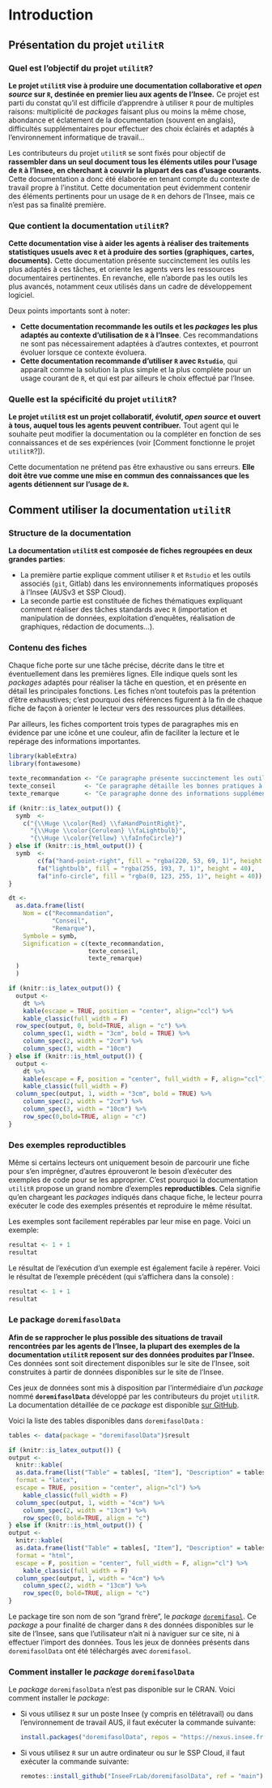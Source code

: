 # Introduction

## Présentation du projet `utilitR`

### Quel est l'objectif du projet `utilitR`?

**Le projet `utilitR` vise à produire une documentation collaborative et _open source_ sur `R`, destinée en premier lieu aux agents de l'Insee.** Ce projet est parti du constat qu'il est difficile d'apprendre à utiliser `R` pour de multiples raisons: multiplicité de _packages_ faisant plus ou moins la même chose, abondance et éclatement de la documentation (souvent en anglais), difficultés supplémentaires pour effectuer des choix éclairés et adaptés à l'environnement informatique de travail...

Les contributeurs du projet `utilitR` se sont fixés pour objectif de **rassembler  dans un seul document tous les éléments utiles pour l'usage de `R` à l'Insee, en cherchant à couvrir la plupart des cas d'usage courants.** Cette documentation a donc été élaborée en tenant compte du contexte de travail propre à l'institut. Cette documentation peut évidemment contenir des éléments pertinents pour un usage de `R` en dehors de l'Insee, mais ce n'est pas sa finalité première.

### Que contient la documentation `utilitR`?

**Cette documentation vise à aider les agents à réaliser des traitements statistiques usuels avec `R` et à produire des sorties (graphiques, cartes, documents).** Cette documentation présente succinctement les outils les plus adaptés à ces tâches, et oriente les agents vers les ressources documentaires pertinentes. En revanche, elle n'aborde pas les outils les plus avancés, notamment ceux utilisés dans un cadre de développement logiciel.

Deux points importants sont à noter:

* **Cette documentation recommande les outils et les *packages* les plus adaptés au contexte d'utilisation de `R` à l'Insee**. Ces recommandations ne sont pas nécessairement adaptées à d'autres contextes, et pourront évoluer lorsque ce contexte évoluera.
* **Cette documentation recommande d'utiliser `R` avec `Rstudio`**, qui apparaît comme la solution la plus simple et la plus complète pour un usage courant de `R`, et qui est par ailleurs le choix effectué par l'Insee.

### Quelle est la spécificité du projet `utilitR`?

**Le projet `utilitR` est un projet collaboratif, évolutif, *open source* et ouvert à tous, auquel tous les agents peuvent contribuer.** Tout agent qui le souhaite peut modifier la documentation ou la compléter en fonction de ses connaissances et de ses expériences (voir [Comment fonctionne le projet `utilitR`?]).

Cette documentation ne prétend pas être exhaustive ou sans erreurs. **Elle doit être vue comme une mise en commun des connaissances que les agents détiennent sur l'usage de `R`.**

## Comment utiliser la documentation `utilitR`

### Structure de la documentation

**La documentation `utilitR` est composée de fiches regroupées en deux grandes parties**: 

- La première partie explique comment utiliser `R` et `Rstudio` et les outils associés (`git`, Gitlab) dans les environnements informatiques proposés à l'Insee (AUSv3 et SSP Cloud). 
- La seconde partie est constituée de fiches thématiques expliquant comment réaliser des tâches standards avec `R` (importation et manipulation de données, exploitation d'enquêtes, réalisation de graphiques, rédaction de documents...).

### Contenu des fiches

Chaque fiche porte sur une tâche précise, décrite dans le titre et éventuellement dans les premières lignes. Elle indique quels sont les _packages_ adaptés pour réaliser la tâche en question, et en présente en détail les principales fonctions. Les fiches n'ont toutefois pas la prétention d'être exhaustives; c'est pourquoi des références figurent à la fin de chaque fiche de façon à orienter le lecteur vers des ressources plus détaillées.

Par ailleurs, les fiches comportent trois types de paragraphes mis en évidence par une icône et une couleur, afin de faciliter la lecture et le repérage des informations importantes.


```r
library(kableExtra)
library(fontawesome)

texte_recommandation <- "Ce paragraphe présente succinctement les outils et les approches les plus adaptés à la tâche concernée. Chaque fiche ne comprend qu'un seul paragraphe de ce type, au début de la fiche."
texte_conseil        <- "Ce paragraphe détaille les bonnes pratiques à adopter."
texte_remarque       <- "Ce paragraphe donne des informations supplémentaires ou formule une mise en garde."

if (knitr::is_latex_output()) {
  symb  <- 
    c("{\\Huge \\color{Red} \\faHandPointRight}", 
      "{\\Huge \\color{Cerulean} \\faLightbulb}", 
      "{\\Huge \\color{Yellow} \\faInfoCircle}")
} else if (knitr::is_html_output()) {
  symb  <- 
        c(fa("hand-point-right", fill = "rgba(220, 53, 69, 1)", height = 40),
        fa("lightbulb", fill = "rgba(255, 193, 7, 1)", height = 40),
        fa("info-circle", fill = "rgba(0, 123, 255, 1)", height = 40))
}

dt <- 
  as.data.frame(list(
    Nom = c("Recommandation", 
            "Conseil", 
            "Remarque"), 
    Symbole = symb,
    Signification = c(texte_recommandation, 
                      texte_conseil, 
                      texte_remarque)
  )
  )

if (knitr::is_latex_output()) {
  output <- 
    dt %>% 
    kable(escape = TRUE, position = "center", align="ccl") %>%
    kable_classic(full_width = F)
  row_spec(output, 0, bold=TRUE, align = "c") %>%
    column_spec(1, width = "3cm", bold = TRUE) %>%
    column_spec(2, width = "2cm") %>% 
    column_spec(3, width = "10cm")
} else if (knitr::is_html_output()) {
  output <- 
    dt %>% 
    kable(escape = F, position = "center", full_width = F, align="ccl") %>%
    kable_classic(full_width = F)
  column_spec(output, 1, width = "3cm", bold = TRUE) %>%
    column_spec(2, width = "2cm") %>% 
    column_spec(3, width = "10cm") %>% 
    row_spec(0,bold=TRUE, align = "c")
}
```

### Des exemples reproductibles

Même si certains lecteurs ont uniquement besoin de parcourir une fiche pour s'en imprégner, d'autres éprouveront le besoin d'exécuter des exemples de code pour se les approprier. C'est pourquoi la documentation `utilitR` propose un grand nombre d'exemples **reproductibles**. Cela signifie qu'en chargeant les _packages_ indiqués dans chaque fiche, le lecteur pourra exécuter le code des exemples présentés et reproduire le même résultat.

Les exemples sont facilement repérables par leur mise en page. Voici un exemple:

```r
resultat <- 1 + 1
resultat
```

Le résultat de l'exécution d'un exemple est également facile à repérer. Voici le résultat de l'exemple précédent (qui s'affichera dans la console) :

```r
resultat <- 1 + 1
resultat
```


<!-- ::: {.conseil data-latex=""} -->

<!-- Outre le fait de pouvoir vérifier que le code fonctionne bien sur son poste, un exemple reproductible offre la possibilité de pouvoir expérimenter par soi-même : modifications des paramètres d'une fonction, des données, etc. Il est par ailleurs reconnu que le fait d'avoir une attitude active (reproduire voire expérimenter) peut permettre de mieux assimiler qu'avec une seule lecture. -->
<!-- ::: -->

### Le package `doremifasolData`

**Afin de se rapprocher le plus possible des situations de travail rencontrées par les agents de l'Insee, la plupart des exemples de la documentation `utilitR` reposent sur des données produites par l'Insee.** Ces données sont soit directement disponibles sur le site de l'Insee, soit construites à partir de données disponibles sur le site de l'Insee. 

Ces jeux de données sont mis à disposition par l'intermédiaire d'un _package_ nommé **`doremifasolData`** développé par les contributeurs du projet `utilitR`. La documentation détaillée de ce _package_ est disponible [sur GitHub](https://inseefrlab.github.io/DoReMIFaSolData/).

Voici la liste des tables disponibles dans `doremifasolData` :

```r
tables <- data(package = "doremifasolData")$result

if (knitr::is_latex_output()) {
output <- 
  knitr::kable(
  as.data.frame(list("Table" = tables[, "Item"], "Description" = tables[, "Title"])),
  format = "latex",
  escape = TRUE, position = "center", align="cl") %>%
    kable_classic(full_width = F)
  column_spec(output, 1, width = "4cm") %>%
    column_spec(2, width = "13cm") %>% 
    row_spec(0, bold=TRUE, align = "c")
} else if (knitr::is_html_output()) {
output <- 
  knitr::kable(
  as.data.frame(list("Table" = tables[, "Item"], "Description" = tables[, "Title"])),
  format = "html",
  escape = F, position = "center", full_width = F, align="cl") %>%
    kable_classic(full_width = F)
  column_spec(output, 1, width = "4cm") %>%
    column_spec(2, width = "13cm") %>% 
    row_spec(0, bold=TRUE, align = "c")
}

```

::: {.remarque data-latex=""}

Le package tire son nom de son "grand frère", le _package_ [`doremifasol`](https://inseefrlab.github.io/DoReMIFaSol). Ce _package_ a pour finalité de charger dans `R` des données disponibles sur le site de l'Insee, sans que l'utilisateur n'ait ni à naviguer sur ce site, ni à effectuer l'import des données. Tous les jeux de données présents dans `doremifasolData` ont été téléchargés avec `doremifasol`.
:::

### Comment installer le _package_ `doremifasolData`

Le _package_ `doremifasolData` n'est pas disponible sur le CRAN. Voici comment installer le _package_:

- Si vous utilisez `R` sur un poste Insee (y compris en télétravail) ou dans l'environnement de travail AUS, il faut exécuter la commande suivante:

    ```r
    install.packages("doremifasolData", repos = "https://nexus.insee.fr/repository/r-public")
    ```

- Si vous utilisez `R` sur un autre ordinateur ou sur le SSP Cloud, il faut exécuter la commande suivante:

    ```r
    remotes::install_github("InseeFrLab/doremifasolData", ref = "main")
    ```
